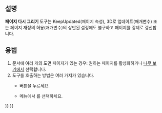 <languages/>

{{Docnav
|[[TechDraw_FillTemplateFields/ko|템플릿 필드 채우기]]
|[[TechDraw_PrintAll/ko|모두 인쇄]]
|[[TechDraw_Workbench/ko|기술도면 작업대]]
|IconL=TechDraw_FillTemplateFields.svg
|IconR=TechDraw_PrintAll.svg
|IconC=Workbench_TechDraw.svg
}}

{{GuiCommand
|Name=TechDraw RedrawPage
|MenuLocation=기술도면 → 페이지 → 페이지 다시 그리기
|Workbenches=[[TechDraw_Workbench/ko|기술도면 작업대]]
|Version=0.19
}}

<span id="Description"></span>
==설명== 

'''페이지 다시 그리기''' 도구는 KeepUpdated(페이지 속성), 3D로 업데이트(매개변수) 또는 페이지 재정의 허용(매개변수)의 상반된 설정에도 불구하고 페이지를 강제로 갱신합니다.

<span id="Usage"></span>
==용법== 

# 문서에 여러 개의 도면 페이지가 있는 경우: 원하는 페이지를 활성화하거나 [[Tree_view/ko|나무 보기]]에서 선택합니다.
# 도구를 호출하는 방법은 여러 가지가 있습니다.
#* {{Button|[[Image:TechDraw_RedrawPage.svg|16px]] [[TechDraw_RedrawPage|페이지 다시 그리기]]}} 버튼을 누르세요.
#* 메뉴에서 {{MenuCommand|기술도면 → 페이지 → [[Image:TechDraw_RedrawPage.svg|16px]] 페이지 다시 그리기}}를 선택하세요.


{{Docnav
|[[TechDraw_FillTemplateFields/ko|템플릿 필드 채우기]]
|[[TechDraw_PrintAll/ko|모두 인쇄]]
|[[TechDraw_Workbench/ko|기술도면 작업대]]
|IconL=TechDraw_FillTemplateFields.svg
|IconR=TechDraw_PrintAll.svg
|IconC=Workbench_TechDraw.svg
}}

{{TechDraw Tools navi{{#translation:}}}}
{{Userdocnavi{{#translation:}}}}